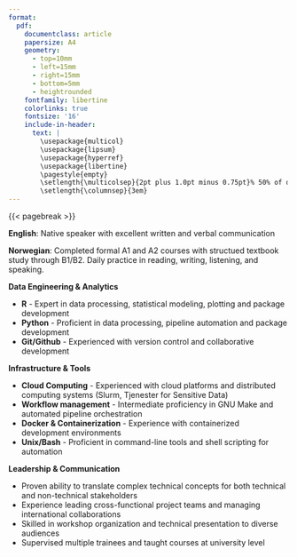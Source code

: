 ```yaml
---
format: 
  pdf: 
    documentclass: article
    papersize: A4
    geometry:
      - top=10mm
      - left=15mm
      - right=15mm
      - bottom=5mm
      - heightrounded
    fontfamily: libertine
    colorlinks: true
    fontsize: '16'
    include-in-header: 
      text: |
        \usepackage{multicol}
        \usepackage{lipsum}
        \usepackage{hyperref}
        \usepackage{libertine}
        \pagestyle{empty}
        \setlength{\multicolsep}{2pt plus 1.0pt minus 0.75pt}% 50% of original values
        \setlength{\columnsep}{3em}
---
```

<!-- TITLE -->
\begin{huge}\begin{center}{\bf Andrew Hayden Morris}\end{center}\end{huge}

<!-- CONTACT INFO -->
\begin{center}andrewmorris@mailbox.org ∙ \href{https://ahmorris.org}{Personal Website} ∙ \href{https://github.com/amorris28}{Github} ∙ \href{https://www.linkedin.com/in/andrew-morris-71033a41/}{LinkedIn}
\end{center}
<!-- \begin{center}Located in Oslo, Norway -->
<!-- \end{center} -->
\vspace{5pt}



<!-- EDUCATION: 1ST BULLET -->
\begin{large}
  {\bf EDUCATION}
  \vspace{3pt}
  \hrule
  \vspace{10pt}
  
  {\bf PhD Biology}, (2022) {\it University of Oregon} \hfill Eugene, OR, USA
  
\end{large}

<!-- \vspace{5pt} -->

<!-- EDUCATION: 2ND BULLET -->
\begin{large}
{\bf MS Soil Science}, (2017) {\it The Pennsylvania State University} \hfill State College, PA, USA
    
\end{large}

<!-- \vspace{5pt} -->

<!-- EDUCATION: 3RD BULLET -->
\begin{large}

{\bf BS Plant Sciences}, (2014) {\it Cornell University} \hfill Ithaca, NY, USA

\end{large}

\vspace{25pt}

<!--EXPERIENCE : 1ST BULLET -->

\begin{large}{\bf RELEVANT EXPERIENCE}

  \vspace{3pt}
  \hrule
  \vspace{10pt}
  {\bf Researcher in Big Data and Precision Medicine}
  \hfill Mar 2024 - Present

  \vspace{-0.17cm}

  Postdoctoral Scholar, Centre for Precision Psychiatry, University of Oslo
  \hfill Oslo, Norway
  
\end{large}
\parbox{400pt}{
  \begin{itemize}
 \item Built data pipelines for processing genetic and clinical data from Norwegian health registries across thousands of subjects for integration into precision medicine platforms
 \item Developed software package for individualized risk prediction to automate testing and validation workflows
 \item Led collaborative data infrastructure projects integrating multiple patient registries, managing data contracts and quality standards
 \item Organized the 2024 Oslo Bioinformatics Workshop Week, coordinated technical workflows for over 100 participants
\end{itemize}
}

\vspace{15pt}

<!-- EXPERIENCE : 2ND BULLET-->

\begin{large}
  
  {\bf Researcher in Animal Microbiomes and Aquaculture Systems}
  \hfill Mar 2022 - Dec 2023
  \vspace{-0.17cm}

  Postdoctoral scholar, Institute of Ecology and Evolution, University of Oregon
  \hfill Eugene, OR, USA

  Visiting scholar, Department of Biotechnology and Food Science, NTNU
  \hfill Trondheim, Norway
\end{large}

\parbox{400pt}{
  \begin{itemize}
\item Built data pipelines to analyze the impact of environmental factors (antibiotic treatment, stocking density) on aquaculture facilities
\item Conducted comparative analysis of recirculating aquaculture systems between Oregon and Norwegian facilities, established data collection protocols for water quality and fish health monitoring
\item Managed and processed datasets from dozens of published reports on animal microbiomes, developed and conducted analyses, and presented findings in \textit{Nature Microbiology}
\end{itemize}
}

\vspace{15pt}


<!-- EXPERIENCE : 3RD BULLET-->

\begin{large}
  {\bf PhD Research Fellow} \hfill Aug 2017 - Mar 2022

  \vspace{-0.17cm}

  Institute of Ecology and Evolution, University of Oregon \hfill Eugene, OR, USA

\end{large}

\parbox{400pt}{
  \begin{itemize}
\item Integrated datasets from dozens of sites across Brazil and Gabon on soil characteristics, biological data, and methane production with laboratory measurements for environmental monitoring
\item Developed automated data processing workflows that transformed raw soil and gas measurements into actionable insights for climate research
\item Created insights from data pipelines that contributed to securing \$3 million USD in funding from the U.S. National Science Foundation
\end{itemize}
}

\vspace{15pt}

<!-- EXPERIENCE : 5TH BULLET-->

\begin{large}

  {\bf MS Research Fellow} \hfill Aug 2015 - Jul 2017

  \vspace{-0.17cm}
  
  Department of Ecosystem Science and Management, 
  Penn State University
  \hfill State College, PA, USA
  
\end{large}

\parbox{400pt}{
  \begin{itemize}
\item Collaborated with agricultural industry partners to design and implement data collection systems at research stations and commercial farms
\item Built R-based analytics pipelines that processed farm data to optimize nutrient management strategies
\item Delivered data-driven recommendations for farmers and agricultural stakeholders balancing profitability with environmental sustainability
\end{itemize}
}


{{< pagebreak >}}

<!-- LANGUAGES -->
\begin{large}
{\bf LANGUAGES}
  \vspace{3pt}
  \hrule
  \vspace{10pt}
  
\end{large}

**English**: Native speaker with excellent written and verbal communication

**Norwegian**: Completed formal A1 and A2 courses with structued textbook study through B1/B2. Daily practice in reading, writing, listening, and speaking.

\vspace{30pt}

<!-- SKILLS -->
\begin{large}{\bf TECHNICAL SKILLS}
  \vspace{3pt}
  \hrule
  \vspace{10pt}
\end{large}

**Data Engineering \& Analytics**

 * **R** - Expert in data processing, statistical modeling, plotting and package development
 * **Python** - Proficient in data processing, pipeline automation and package development
 * **Git/Github** - Experienced with version control and collaborative development

  \vspace{10pt}
 
**Infrastructure \& Tools**

 * **Cloud Computing** - Experienced with cloud platforms and distributed computing systems (Slurm, Tjenester for Sensitive Data)
 * **Workflow management** - Intermediate proficiency in GNU Make and automated pipeline orchestration
 * **Docker \& Containerization** - Experience with containerized development environments
 * **Unix/Bash** - Proficient in command-line tools and shell scripting for automation

  \vspace{10pt}

**Leadership \& Communication**

 * Proven ability to translate complex technical concepts for both technical and non-technical stakeholders
 * Experience leading cross-functional project teams and managing international collaborations
 * Skilled in workshop organization and technical presentation to diverse audiences
 * Supervised multiple trainees and taught courses at university level
 
  \vspace{10pt}

<!-- **Selected Coursework** -->

<!-- * Genome-Wide Association Studies -->
<!-- * Machine Learning for Image Analysis -->
<!-- * Strategies and Techniques for Analyzing Microbial Community Population Structures -->
<!-- * Advanced Biological Statistics I \& II -->

\vspace{30pt}

<!-- REFERENCES -->
<!--
\begin{large}
{\bf REFERENCES}
  \vspace{3pt}
  \hrule
  \vspace{10pt}
    
  \vspace{-0.17cm}
\end{large}

 * Oleksandr Frei, Researcher, University of Oslo, oleksandr.frei@medisin.uio.no Tel: +47 417 94 331
 * Prof. Brendan Bohannan, University of Oregon, bohannan@uoregon.edu Tel: +1 541 346 4883
 * Prof. Jason Kaye, Penn State University, jpk12@psu.edu Tel: +1 814 863 1614
-->